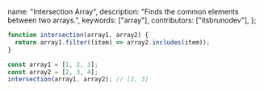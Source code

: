  name: "Intersection Array",
  description: "Finds the common elements between two arrays.",
  keywords: ["array"],
  contributors: ["itsbrunodev"],
};

```javascript
function intersection(array1, array2) {
  return array1.filter((item) => array2.includes(item));
}
```

```javascript
const array1 = [1, 2, 3];
const array2 = [2, 3, 4];
intersection(array1, array2); // [2, 3]
```
